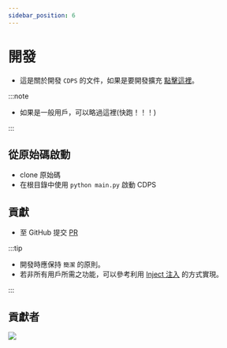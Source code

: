 ```yaml
---
sidebar_position: 6
---
```


# 開發

- 這是關於開發 `CDPS` 的文件，如果是要開發擴充 [點擊這裡](../plugin/index)。

:::note

- 如果是一般用戶，可以略過這裡(快跑！！！)

:::

## 從原始碼啟動

- clone 原始碼
- 在根目錄中使用 `python main.py` 啟動 CDPS

## 貢獻

- 至 GitHub 提交 [PR](https://github.com/ExpTechTW/CDPS/pulls)

:::tip

- 開發時應保持 `簡潔` 的原則。
- 若非所有用戶所需之功能，可以參考利用 [Inject 注入](../more/inject) 的方式實現。

:::

## 貢獻者

<a href="https://github.com/ExpTechTW/CDPS/graphs/contributors">
  <img src="https://contrib.rocks/image?repo=ExpTechTW/CDPS" />
</a>
